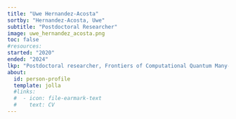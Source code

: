 ```yaml
---
title: "Uwe Hernandez-Acosta"
sortby: "Hernandez-Acosta, Uwe"
subtitle: "Postdoctoral Researcher"
image: uwe_hernandez_acosta.png
toc: false
#resources: 
started: "2020"
ended: "2024"
lkp: "Postdoctoral researcher, Frontiers of Computational Quantum Many-Body Theory, Center for Advanced Systems Understanding, Helmholtz-Zentrum Dresden-Rossendorf"
about:
  id: person-profile
  template: jolla
  #links:
  #  - icon: file-earmark-text
  #    text: CV
---
```


:::{#person-profile}
:::

<!---
## Biography
## Experience
## Education
-->
